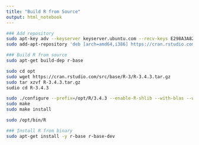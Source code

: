 ```yaml
---
title: "Build R from Source"
output: html_notebook
---
```


```bash
### Add repository
sudo apt-key adv --keyserver keyserver.ubuntu.com --recv-keys E298A3A825C0D65DFD57CBB651716619E084DAB9
sudo add-apt-repository 'deb [arch=amd64,i386] https://cran.rstudio.com/bin/linux/ubuntu xenial/'

### Build R from source
sudo apt-get build-dep r-base

sudo cd opt
sudo wget https://cran.rstudio.com/src/base/R-3/R-3.4.3.tar.gz
sudo tar xzvf R-3.4.3.tar.gz 
sudio cd R-3.4.3

sudo ./configure --prefix=/opt/R/3.4.3 --enable-R-shlib --with-blas --with-lapack
sudo make
sudo make install

sudo /opt/bin/R

### Install R from binary
sudo apt-get install -y r-base r-base-dev
```

